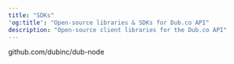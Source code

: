 ```yaml
---
title: "SDKs"
'og:title': "Open-source libraries & SDKs for Dub.co API"
description: "Open-source client libraries for the Dub.co API"
---
```


<CardGroup cols={2}>
  <Card
    title="Node.js"
    icon="github"
    href="https://github.com/dubinc/dub-node"
    color="#333333"
  >
    github.com/dubinc/dub-node
  </Card>
</CardGroup>
